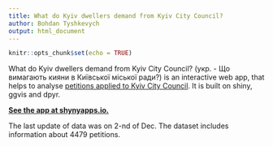 ```yaml
---
title: What do Kyiv dwellers demand from Kyiv City Council?
author: Bohdan Tyshkevych
output: html_document
---
```


```r
knitr::opts_chunk$set(echo = TRUE)
```

What do Kyiv dwellers demand from Kyiv City Council? (укр. - Що вимагають кияни в Київської міської ради?) is an interactive web app, that helps to analyse [petitions applied to Kyiv City Council](https://petition.kievcity.gov.ua/petitions/). It is built on shiny, ggvis and dpyr.

**[See the app at shynyapps.io.](https://btyshkevych.shinyapps.io/pet_plot_sep/)**

The last update of data was on 2-nd of Dec. The dataset includes information about 4479 petitions.